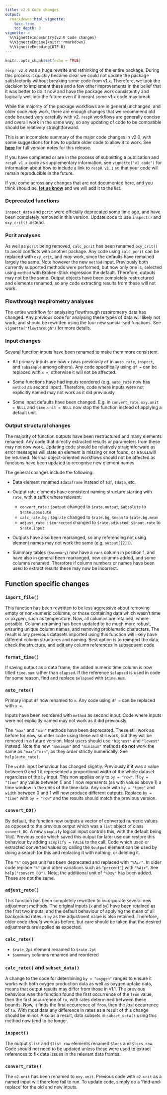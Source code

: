 ```yaml
---
title: v2.0 Code changes
output: 
  rmarkdown::html_vignette:
    toc: true
    toc_depth: 3
vignette: >
  %\VignetteIndexEntry{v2.0 Code changes}
  %\VignetteEngine{knitr::rmarkdown}
  %\VignetteEncoding{UTF-8}
---
```


```r
knitr::opts_chunk$set(echo = TRUE)
```

`respr v2.0` was a huge rewrite and rethinking of the entire package. During this process it quickly became clear we could not update the package satisfactorily without breaking some code from v1.x. Therefore, we took the decision to implement these and a few other improvements in the belief that it was better to do it now and have the package work consistently and logically well into the future even if it meant some v1.x code may break.

While the majority of the package workflows are in general unchanged, and older code *may* work, there are enough changes that we recommend old code be used very carefully with v2. `respR` workflows are generally concise and overall work in the same way, so any updating of code to be compatible should be relatively straightforward. 

This is an incomplete summary of the major code changes in v2.0, with some suggestions for how to update older code to allow it to work.  See [**here**](https://januarharianto.github.io/respR/articles/version_notes.html) for full version notes for this release. 

If you have completed or are in the process of submitting a publication and `respR v1.x` code as supplementary information, see `vignette("v1_code")` for information about how to include a link to `respR v1.1` so that your code will remain reproducible in the future. 

If you come across any changes that are not documented here, and you think should be, [**let us know**](https://januarharianto.github.io/respR/articles/contact.html) and we will add it to the list. 

### Deprecated functions

`inspect_data` and `pcrit` were officially deprecated some time ago, and have been completely removed in this version. Update code to use `inspect()` and `oxy_crit()` instead.

### Pcrit analyses

As well as `pcrit` being removed, `calc_pcrit` has been renamed `oxy_crit()` to avoid conflicts with another package. Any code using `calc_pcrit` can be replaced with `oxy_crit`, and *may* work, since the defaults have remained largely the same. Note however the new `method` input. Previously both currently supported methods were performed, but now only one is, selected using `method` with Broken-Stick regression the default. Therefore, outputs may not be the same. Output objects have been completely restructured and elements renamed, so any code extracting results from these will not work. 

### Flowthrough respirometry analyses

The entire workflow for analysing flowthrough respirometry data has changed. Any previous code for analysing these types of data will likely not work, and should be rewritten using the four new specialised functions. See `vignette("flowthrough")` for more details.

### Input changes

Several function inputs have been renamed to make them more consistent. 

 - All primary inputs are now `x` (was previously `df` in `auto_rate`, `inspect`, and `subsample` among others). Any code specifically using `df =` can be replaced with `x =`, otherwise it will not be affected.
 
 - Some functions have had inputs reordered (e.g. `auto_rate` now has `method` as second input). Therefore, code where inputs were not explicitly named may not work as it did previously.  
 
 - Some input defaults have been changed. E.g. in `convert_rate`, `oxy.unit = NULL` and `time.unit = NULL` now stop the function instead of applying a default unit.

### Output structural changes

The majority of function outputs have been restructured and many elements renamed. Any code that directly extracted results or parameters from these may not now work. Updating code should be relatively straightforward as error messages will state an element is missing or not found, or a `NULL`will be returned. Normal object-oriented workflows should not be affected as functions have been updated to recognise new element names. 

The general changes include the following: 

- Data element renamed `$dataframe` instead of `$df`, `$data`, etc. 
 
- Output rate elements have consistent naming structure starting with `rate`, with a suffix where relevant:
    - `convert_rate` : `$output` changed to `$rate.output`, `$absolute` to `$rate.absolute`
    - `calc_rate.bg` : `$bgrate` changed to `$rate.bg`, `$mean` to `$rate.bg.mean`
    - `adjust_rate`  : `$corrected` changed to `$rate.adjusted`, `$input.rate` to `$rate.input`


- Outputs have also been rearranged, so any referencing not using element names may not work the same (e.g. `output[[2]]`).

- Summary tables (`$summary`) now have a `rank` column in position 1, and have also in general been rearranged, new columns added, and some columns renamed. Therefore if column numbers or names have been used to extract results these may now be incorrect.

## Function specific changes 

### `import_file()`

This function has been rewritten to be less aggressive about removing empty or non-numeric columns, or those containing data which wasn't time or oxygen, such as temperature. Now, all columns are retained, where possible. Column renaming has been updated to be much more robust, ensuring unique column names, and removing problematic characters. The result is any previous datasets imported using this function will likely have different column structures and naming. Best option is to reimport the data, check the structure, and edit any column references in subsequent code. 

### `format_time()`

If saving output as a data frame, the added numeric time column is now titled `time.num` rather than `elapsed`. If the reference `$elapsed` is used in code for some reason, find and replace `$elapsed` with `$time.num`.

### `auto_rate()`

Primary input `df` now renamed to `x`. Any code using `df =` can be replaced with `x =`.

Inputs have been reordered with `method` as second input. Code where inputs were not explicitly named may not work as it did previously. 

The `"max"` and `"min"` methods have been deprecated. These still work as before for now, so older code using these will still work, but they will be removed in a future version. Most users should use `"highest"` and `"lowest"` instead. Note the new `"maximum"` and `"minimum"` methods **do not** work the same as `"max"/"min"`, as they order strictly numerically. See `help(auto_rate)`.

The `width` input behaviour has changed slightly. Previously if it was a value between 0 and 1 it represented a proportional width of the whole dataset regardless of the `by` input. This now applies only to `by = "row"`. If `by = "time"` any value between 0 and 1 now represents (as with values above 1) a time window in the units of the time data. Any code with `by = "time"` and `width` between 0 and 1 will now produce different outputs. Replace `by = "time"` with `by = "row"`
and the results should match the previous version.

### `convert_DO()`

By default, the function now outputs a vector of converted numeric values as opposed to the previous output which was a `list` object of class `convert_DO`. A new `simplify` logical input controls this, with the default being `TRUE`. Previous code which saved this output for later use can restore this behaviour by adding `simplify = FALSE` to the call. Code which used or extracted converted values by calling the `$output` element can be used by doing a search for this and replacing it with nothing, or deleting it. 

The `"%"` oxygen unit has been deprecated and replaced with `"%Air"`. In older code replace `"%"` (and other variations such as `"percent"`) with `"%Air"`. See `help("convert_DO")`. Note, the additional unit of `"%Oxy"` has been added. These are not the same. 

### `adjust_rate()`

This function has been completely rewritten to incorporate several new adjustment methods. The original inputs (`x` and `by`) have been retained as the first two inputs, and the default behaviour of applying the mean of all background rates in `by` as the adjustment value is also retained. Therefore, older code *should* work as before, but care should be taken that the desired adjustments are applied as expected.

### `calc_rate()`

- `$rate_2pt` element renamed to `$rate.2pt` 
- `$summary` columns renamed and reordered

### `calc_rate()` and `subset_data()`

A change to the code for determining `by = "oxygen"` ranges to ensure it works with both oxygen production data as well as oxygen uptake data, means that output results may differ from those in v1.1. The previous behaviour was the function found the first occurrence of the `from` value, then the first occurrence of `to`, with rates determined between these bounds. Now, it finds the first occurrence of `from`, then the *last* occurrence of `to`. With most data any difference in rates as a result of this change should be minor. Also as a result, data subsets in `subset_data()` using this method now tend to be longer. 

### `inspect()`

The output `$list` and `$list_raw` elements renamed `$locs` and `$locs_raw`. Code should not need to be updated unless these were used to extract references to fix data issues in the relevant data frames.

### `convert_rate()`
The `o2.unit` has been renamed to `oxy.unit`. Previous code with `o2.unit` as a named input will therefore fail to run. To update code, simply do a 'find-and-replace' for the old and new inputs. 
